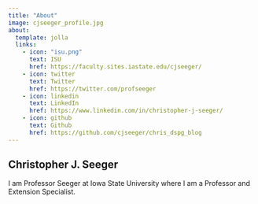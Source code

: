 ```yaml
---
title: "About"
image: cjseeger_profile.jpg
about:
  template: jolla
  links:
    - icon: "isu.png"
      text: ISU    
      href: https://faculty.sites.iastate.edu/cjseeger/
    - icon: twitter
      text: Twitter   
      href: https://twitter.com/profseeger
    - icon: linkedin
      text: LinkedIn
      href: https://www.linkedin.com/in/christopher-j-seeger/
    - icon: github
      text: Github
      href: https://github.com/cjseeger/chris_dspg_blog
---
```


## **Christopher J. Seeger**

I am Professor Seeger at Iowa State University where I am a Professor and Extension Specialist.
